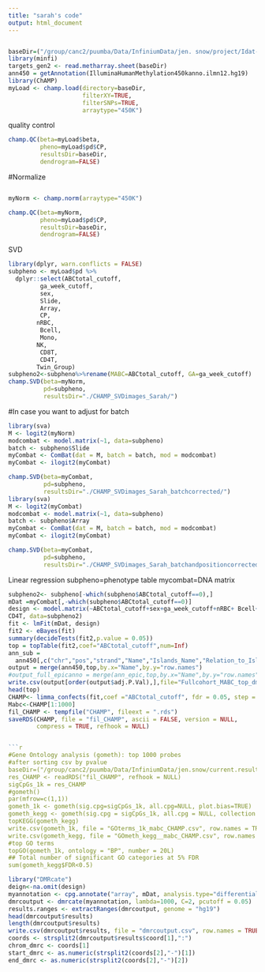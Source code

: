 ```yaml
---
title: "sarah's code"
output: html_document
---
```


```
```
```r
baseDir=("/group/canc2/puumba/Data/InfiniumData/jen. snow/project/Idat-SDF")
library(minfi)
targets_gen2 <- read.metharray.sheet(baseDir)
ann450 = getAnnotation(IlluminaHumanMethylation450kanno.ilmn12.hg19)
library(ChAMP)
myLoad <- champ.load(directory=baseDir,
                     filterXY=TRUE,
                     filterSNPs=TRUE,
                     arraytype="450K")
```

quality control
```r
champ.QC(beta=myLoad$beta,
         pheno=myLoad$pd$CP,
         resultsDir=baseDir,
         dendrogram=FALSE)
```

#Normalize
```
```
```r
myNorm <- champ.norm(arraytype="450K")

champ.QC(beta=myNorm,
         pheno=myLoad$pd$CP,
         resultsDir=baseDir,
         dendrogram=FALSE)
```

SVD
```r
library(dplyr, warn.conflicts = FALSE)
subpheno <- myLoad$pd %>%
  dplyr::select(ABCtotal_cutoff,
         ga_week_cutoff,
         sex,
         Slide,
         Array,
         CP,
        nRBC,
         Bcell,
         Mono,
        NK,
         CD8T,
         CD4T,
        Twin_Group)
subpheno2<-subpheno%>%rename(MABC=ABCtotal_cutoff, GA=ga_week_cutoff) 
champ.SVD(beta=myNorm,
          pd=subpheno,
          resultsDir="./CHAMP_SVDimages_Sarah/")

```
#In case you want to adjust for batch
```r
library(sva)
M <- logit2(myNorm)
modcombat <- model.matrix(~1, data=subpheno)
batch <- subpheno$Slide
myCombat <- ComBat(dat = M, batch = batch, mod = modcombat)
myCombat <- ilogit2(myCombat)

champ.SVD(beta=myCombat,
          pd=subpheno,
          resultsDir="./CHAMP_SVDimages_Sarah_batchcorrected/")
library(sva)
M <- logit2(myCombat)
modcombat <- model.matrix(~1, data=subpheno)
batch <- subpheno$Array
myCombat <- ComBat(dat = M, batch = batch, mod = modcombat)
myCombat <- ilogit2(myCombat)

champ.SVD(beta=myCombat,
          pd=subpheno,
          resultsDir="./CHAMP_SVDimages_Sarah_batchandpositioncorrected/")

```
Linear regression
subpheno=phenotype table
mycombat=DNA matrix
```r
subpheno2<- subpheno[-which(subpheno$ABCtotal_cutoff==0),]
mDat =myCombat[,-which(subpheno$ABCtotal_cutoff==0)]
design <- model.matrix(~ABCtotal_cutoff+sex+ga_week_cutoff+nRBC+ Bcell+Mono+NK+CD8T+
CD4T, data=subpheno2)
fit <- lmFit(mDat, design)
fit2 <- eBayes(fit)
summary(decideTests(fit2,p.value = 0.05))
top = topTable(fit2,coef="ABCtotal_cutoff",num=Inf)
ann_sub = 
  ann450[,c("chr","pos","strand","Name","Islands_Name","Relation_to_Island","UCSC_RefGene_Name","UCSC_RefGene_Group")]
output = merge(ann450,top,by.x="Name",by.y="row.names")
#output_full_epicanno = merge(ann_epic,top,by.x="Name",by.y="row.names")
write.csv(output[order(output$adj.P.Val),],file="Fullcohort_MABC_top_dmps_CHAMP.csv",row.names=FALSE)
head(top)
CHAMP<- limma_confects(fit,coef ="ABCtotal_cutoff", fdr = 0.05, step = 0.001, trend = FALSE,full = FALSE)
Mabc<-CHAMP[1:1000]
fil_CHAMP <- tempfile("CHAMP", fileext = ".rds")
saveRDS(CHAMP, file = "fil_CHAMP", ascii = FALSE, version = NULL,
        compress = TRUE, refhook = NULL)


```r
#Gene Ontology analysis (gometh): top 1000 probes
#after sorting csv by pvalue
baseDir=("/group/canc2/puumba/Data/InfiniumData/jen.snow/current.results")
res_CHAMP <- readRDS("fil_CHAMP", refhook = NULL)
sigCpGs_1k = res_CHAMP
#gometh()
par(mfrow=c(1,1))
gometh_1k <- gometh(sig.cpg=sigCpGs_1k, all.cpg=NULL, plot.bias=TRUE)
gometh_kegg <- gometh(sig.cpg = sigCpGs_1k, all.cpg = NULL, collection = "KEGG", prior.prob=TRUE)
topKEGG(gometh_kegg)
write.csv(gometh_1k, file = "GOterms_1k_mabc_CHAMP.csv", row.names = TRUE)
write.csv(gometh_kegg, file = "GOmeth_kegg__mabc_CHAMP.csv", row.names = TRUE)
#top GO terms
topGO(gometh_1k, ontology = "BP", number = 20L)
## Total number of significant GO categories at 5% FDR
sum(gometh_kegg$FDR<0.5) 
```
```r
library("DMRcate")
deign<-na.omit(design)
myannotation <- cpg.annotate("array", mDat, analysis.type="differential", design=deign, coef="ABCtotal_cutoff", fdr = 0.1)
dmrcoutput <- dmrcate(myannotation, lambda=1000, C=2, pcutoff = 0.05)
results.ranges <- extractRanges(dmrcoutput, genome = "hg19") 
head(dmrcoutput$results)
length(dmrcoutput$results)
write.csv(dmrcoutput$results, file = "dmrcoutput.csv", row.names = TRUE)
coords <- strsplit2(dmrcoutput$results$coord[1],":")
chrom_dmrc <- coords[1]
start_dmrc <- as.numeric(strsplit2(coords[2],"-")[1])
end_dmrc <- as.numeric(strsplit2(coords[2],"-")[2]) 



```

